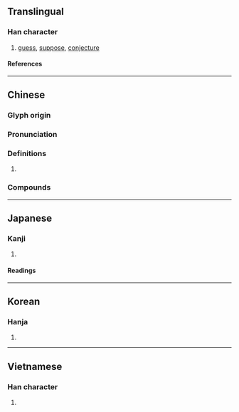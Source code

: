 {{character info}}
==Translingual==

===Han character===
{{Han char|rn=61|rad=心|as=03|sn=6|four=94000|canj=PDI|ids=⿰忄寸}}

# [[guess]], [[suppose]], [[conjecture]]

====References====
{{Han ref|kx=0376.160|dkj=10326|dj=0703.020|hdz=42272.040|uh=5FD6}}

----

==Chinese==
{{zh-forms}}

===Glyph origin===
{{Han etym}}

===Pronunciation===
{{zh-pron
|m=cǔn
|c=cyun2
|mc=y
|oc=y
|cat=
}}

===Definitions===
{{zh-hanzi}}

# {{rfdef|zh}}

===Compounds===
{{zh-der|思忖|忖量|忖著勁兒|忖度|忖前思後|忖測|暗忖|自忖}}

----

==Japanese==

===Kanji===
{{ja-kanji|grade=|rs=心03}}

# {{rfdef|ja|sort=心03}}

====Readings====
{{ja-readings
|goon=そん
|kanon=そん
|kun=はかる
}}

----

==Korean==

===Hanja===
{{ko-hanja|hangeul=촌|eumhun=[[헤아리다|헤아릴]]|rv=chon|mr=ch'on|y=chon|ehrv=hearil|ehmr=hearil|ehy=healil}}

# {{rfdef|ko|sort=心03}}

----

==Vietnamese==

===Han character===
{{vi-readings|rs=心03|reading=thổn}}

# {{rfdef|vi|sort=心03}}
